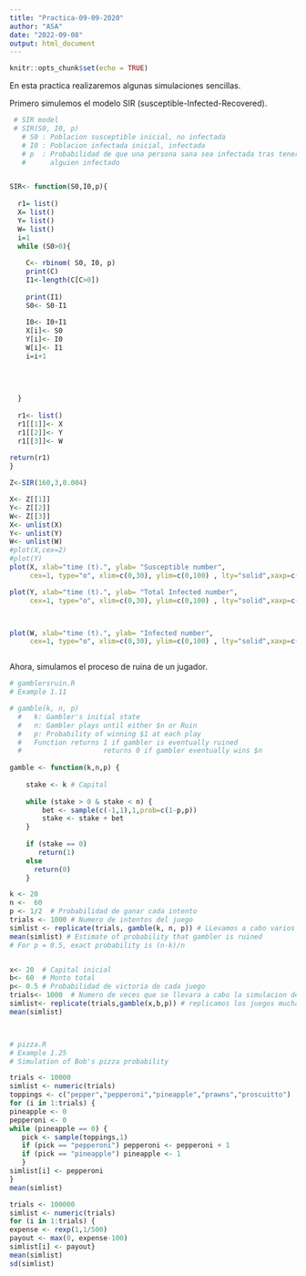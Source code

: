 ```yaml
---
title: "Practica-09-09-2020"
author: "ASA"
date: "2022-09-08"
output: html_document
---
```


```r
knitr::opts_chunk$set(echo = TRUE)
```


En esta practica realizaremos algunas simulaciones sencillas. 

Primero simulemos el modelo SIR (susceptible-Infected-Recovered).

```r

 # SIR model
 # SIR(S0, I0, p)
   # S0 : Poblacion susceptible inicial, no infectada
   # I0 : Poblacion infectada inicial, infectada
   # p  : Probabilidad de que una persona sana sea infectada tras tener contacto con
   #      alguien infectado


SIR<- function(S0,I0,p){
  
  r1= list()
  X= list()
  Y= list()
  W= list()
  i=1
  while (S0>0){
    
    C<- rbinom( S0, I0, p)
    print(C)
    I1<-length(C[C>0]) 
    
    print(I1)
    S0<- S0-I1
    
    I0<- I0+I1
    X[i]<- S0
    Y[i]<- I0
    W[i]<- I1
    i=i+1
    
    
    
    
  }
  
  r1<- list()
  r1[[1]]<- X
  r1[[2]]<- Y
  r1[[3]]<- W
  
return(r1)  
}

Z<-SIR(160,3,0.004)

X<- Z[[1]]
Y<- Z[[2]]
W<- Z[[3]]
X<- unlist(X)
Y<- unlist(Y)
W<- unlist(W)
#plot(X,cex=2)
#plot(Y)
plot(X, xlab="time (t).", ylab= "Susceptible number", 
     cex=1, type="o", xlim=c(0,30), ylim=c(0,100) , lty="solid",xaxp=c(0,30,10),yaxp=c(0,100,100))

plot(Y, xlab="time (t).", ylab= "Total Infected number", 
     cex=1, type="o", xlim=c(0,30), ylim=c(0,100) , lty="solid",xaxp=c(0,30,10),yaxp=c(0,100,100))



plot(W, xlab="time (t).", ylab= "Infected number", 
     cex=1, type="o", xlim=c(0,30), ylim=c(0,100) , lty="solid",xaxp=c(0,30,10),yaxp=c(0,100,100))



```

Ahora, simulamos el proceso de ruina de un jugador.

```r
# gamblersruin.R
# Example 1.11

# gamble(k, n, p)
  #   k: Gambler's initial state
  #   n: Gambler plays until either $n or Ruin
  #   p: Probability of winning $1 at each play
  #   Function returns 1 if gambler is eventually ruined
  #                    returns 0 if gambler eventually wins $n
  
gamble <- function(k,n,p) {
  
	stake <- k # Capital 
	
	while (stake > 0 & stake < n) {
		bet <- sample(c(-1,1),1,prob=c(1-p,p))
		stake <- stake + bet
	}
	
	if (stake == 0) 
	   return(1) 
	else 
	  return(0)
	}   

k <- 20 
n <-  60  
p <- 1/2  # Probabilidad de ganar cada intento
trials <- 1000 # Numero de intentos del juego
simlist <- replicate(trials, gamble(k, n, p)) # LLevamos a cabo varios intentos del juego y guardamos los resultados en un vector
mean(simlist) # Estimate of probability that gambler is ruined
# For p = 0.5, exact probability is (n-k)/n 


x<- 20  # Capital inicial 
b<- 60  # Monto total
p<- 0.5 # Probabilidad de victoria de cada juego
trials<- 1000  # Numero de veces que se llevara a cabo la simulacion de ruina del                      jugador
simlist<- replicate(trials,gamble(x,b,p)) # replicamos los juegos muchas veces
mean(simlist)




```












```r
# pizza.R
# Example 1.25
# Simulation of Bob's pizza probability

trials <- 10000
simlist <- numeric(trials)
toppings <- c("pepper","pepperoni","pineapple","prawns","proscuitto")
for (i in 1:trials) {
pineapple <- 0
pepperoni <- 0
while (pineapple == 0) {
   pick <- sample(toppings,1)
   if (pick == "pepperoni") pepperoni <- pepperoni + 1
   if (pick == "pineapple") pineapple <- 1
   }	
simlist[i] <- pepperoni
}
mean(simlist)


```

```r
trials <- 100000
simlist <- numeric(trials)
for (i in 1:trials) {
expense <- rexp(1,1/500)
payout <- max(0, expense-100)
simlist[i] <- payout}
mean(simlist)
sd(simlist)



```

